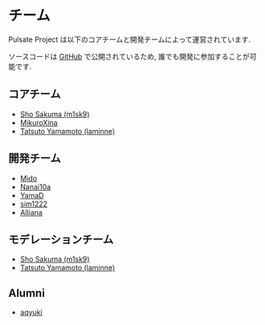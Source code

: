 # チーム

Pulsate Project は以下のコアチームと開発チームによって運営されています.

ソースコードは [GitHub](https://github.com/pulsate-dev/pulsate) で公開されているため, 誰でも開発に参加することが可能です.

## コアチーム

- [Sho Sakuma (m1sk9)](https://github.com/m1sk9)
- [MikuroXina](https://github.com/MikuroXina)
- [Tatsuto Yamamoto (laminne)](https://github.com/laminne)

## 開発チーム

- [Mido](https://github.com/instructr13)
- [Nanai10a](https://github.com/Nanai10a)
- [YamaD](https://github.com/yamader)
- [sim1222](https://github.com/sim1222)
- [Alliana](https://github.com/Allianaab2m)

## モデレーションチーム

- [Sho Sakuma (m1sk9)](https://github.com/m1sk9)
- [Tatsuto Yamamoto (laminne)](https://github.com/laminne)

## Alumni

- [aqyuki](https://github.com/aqyuki)
